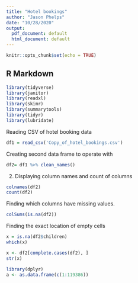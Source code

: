 ```yaml
---
title: "Hotel bookings"
author: "Jason Phelps"
date: "10/28/2020"
output:
  pdf_document: default
  html_document: default
---
```


```r
knitr::opts_chunk$set(echo = TRUE)
```

## R Markdown


```r
library(tidyverse)
library(janitor)
library(readxl)
library(skimr)
library(summarytools)
library(tidyr)
library(lubridate)
```
Reading CSV of hotel booking data
```r
df1 = read_csv('Copy_of_hotel_bookings.csv')

```

Creating second data frame to operate with
```r
df2= df1 %>% clean_names()
```
 2. Displaying column names and count of columns
```r
colnames(df2) 
count(df2)
```
Finding which columns have missing values.
```r
colSums(is.na(df2))

```
Finding the exact location of empty cells
```r
x = is.na(df2$children)
which(x)
```

```r
x <- df2[complete.cases(df2), ]
str(x)

```

```r
library(dplyr)
a <- as.data.frame(c(1:119386))

```

```r
```

```r
```

```r
```
